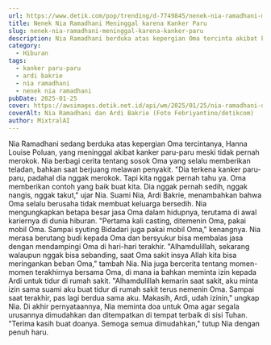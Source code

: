 ```yaml
---
url: https://www.detik.com/pop/trending/d-7749845/nenek-nia-ramadhani-meninggal-karena-kanker-paru
title: Nenek Nia Ramadhani Meninggal karena Kanker Paru
slug: nenek-nia-ramadhani-meninggal-karena-kanker-paru
description: Nia Ramadhani berduka atas kepergian Oma tercinta akibat kanker paru-paru. Ia mengenang jasa dan teladan sang Oma dalam hidupnya dengan penuh haru.
category:
  - Hiburan
tags:
  - kanker paru-paru
  - ardi bakrie
  - nia ramadhani
  - nenek nia ramadhani
pubDate: 2025-01-25
cover: https://awsimages.detik.net.id/api/wm/2025/01/25/nia-ramadhani-dan-ardi-bakrie_169.jpeg?wid=54&w=650&v=1&t=jpeg
coverAlt: Nia Ramadhani dan Ardi Bakrie (Foto Febriyantino/detikcom)
author: MixtralAI
---
```

Nia Ramadhani sedang berduka atas kepergian Oma tercintanya, Hanna Louise Poluan, yang meninggal akibat kanker paru-paru meski tidak pernah merokok. Nia berbagi cerita tentang sosok Oma yang selalu memberikan teladan, bahkan saat berjuang melawan penyakit. "Dia terkena kanker paru-paru, padahal dia nggak merokok. Tapi kita nggak pernah tahu ya. Oma memberikan contoh yang baik buat kita. Dia nggak pernah sedih, nggak nangis, nggak takut," ujar Nia. Suami Nia, Ardi Bakrie, menambahkan bahwa Oma selalu berusaha tidak membuat keluarga bersedih. Nia mengungkapkan betapa besar jasa Oma dalam hidupnya, terutama di awal kariernya di dunia hiburan. "Pertama kali casting, ditemenin Oma, pakai mobil Oma. Sampai syuting Bidadari juga pakai mobil Oma," kenangnya. Nia merasa berutang budi kepada Oma dan bersyukur bisa membalas jasa dengan mendampingi Oma di hari-hari terakhir. "Alhamdulillah, sekarang walaupun nggak bisa sebanding, saat Oma sakit insya Allah kita bisa meringankan beban Oma," tambah Nia. Nia juga bercerita tentang momen-momen terakhirnya bersama Oma, di mana ia bahkan meminta izin kepada Ardi untuk tidur di rumah sakit. "Alhamdulillah kemarin saat sakit, aku minta izin sama suami aku buat tidur di rumah sakit terus nemenin Oma. Sampai saat terakhir, pas lagi berdua sama aku. Makasih, Ardi, udah izinin," ungkap Nia. Di akhir pernyataannya, Nia meminta doa untuk Oma agar segala urusannya dimudahkan dan ditempatkan di tempat terbaik di sisi Tuhan. "Terima kasih buat doanya. Semoga semua dimudahkan," tutup Nia dengan penuh haru.
